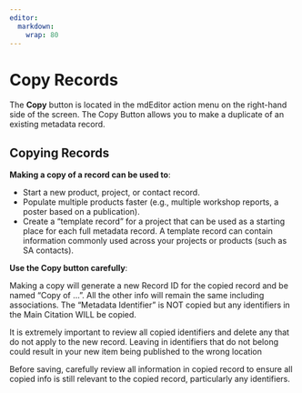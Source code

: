 ```yaml
---
editor: 
  markdown: 
    wrap: 80
---
```


# Copy Records

The **Copy** button is located in the mdEditor action menu on the right-hand
side of the screen. The Copy Button allows you to make a duplicate of an
existing metadata record.

## Copying Records

**Making a copy of a record can be used to**:

-   Start a new product, project, or contact record.
-   Populate multiple products faster (e.g., multiple workshop reports, a poster
    based on a publication).
-   Create a "template record" for a project that can be used as a starting
    place for each full metadata record. A template record can contain
    information commonly used across your projects or products (such as SA
    contacts).

**Use the Copy button carefully**:

::: callout-note
Making a copy will generate a new Record ID for the copied record and be named
“Copy of …”. All the other info will remain the same including associations. The
“Metadata Identifier” is NOT copied but any identifiers in the Main Citation
WILL be copied.
:::

::: callout-warning
It is extremely important to review all copied identifiers and delete any that
do not apply to the new record. Leaving in identifiers that do not belong could
result in your new item being published to the wrong location
:::

Before saving, carefully review all information in copied record to ensure all
copied info is still relevant to the copied record, particularly any
identifiers.
